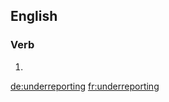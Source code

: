 ==English==

===Verb===
{{head|en}}

# {{present participle of|underreport|lang=en}}

[[de:underreporting]]
[[fr:underreporting]]